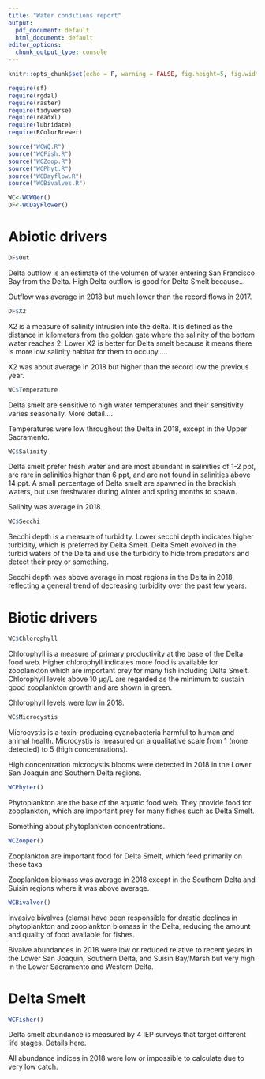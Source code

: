 ```yaml
---
title: "Water conditions report"
output:
  pdf_document: default
  html_document: default
editor_options:
  chunk_output_type: console
---
```


```r
knitr::opts_chunk$set(echo = F, warning = FALSE, fig.height=5, fig.width=7.5, fig.align="center")

require(sf)
require(rgdal)
require(raster)
require(tidyverse)
require(readxl)
require(lubridate)
require(RColorBrewer)

source("WCWQ.R")
source("WCFish.R")
source("WCZoop.R")
source("WCPhyt.R")
source("WCDayflow.R")
source("WCBivalves.R")

WC<-WCWQer()
DF<-WCDayFlower()
```

# Abiotic drivers
```r
DF$Out
```

Delta outflow is an estimate of the volumen of water entering San Francisco Bay from the Delta. High Delta outflow is good for Delta Smelt because...

Outflow was average in 2018 but much lower than the record flows in 2017.

```r
DF$X2
```

X2 is a measure of salinity intrusion into the delta. It is defined as the distance in kilometers from the golden gate where the salinity of the bottom water reaches 2. Lower X2 is better for Delta smelt because it means there is more low salinity habitat for them to occupy.....

X2 was about average in 2018 but higher than the record low the previous year.

```r
WC$Temperature
```

Delta smelt are sensitive to high water temperatures and their sensitivity varies seasonally. More detail....

Temperatures were low throughout the Delta in 2018, except in the Upper Sacramento.

```r
WC$Salinity
```

Delta smelt prefer fresh water and are most abundant in salinities of 1-2 ppt, are rare in salinities higher than 6 ppt, and are not found in salinities above 14 ppt. A small percentage of Delta smelt are spawned in the brackish waters, but use freshwater during winter and spring months to spawn. 

Salinity was average in 2018.

```r
WC$Secchi
```

Secchi depth is a measure of turbidity. Lower secchi depth indicates higher turbidity, which is preferred by Delta Smelt. Delta Smelt evolved in the turbid waters of the Delta and use the turbidity to hide from predators and detect their prey or something.

Secchi depth was above average in most regions in the Delta in 2018, reflecting a general trend of decreasing turbidity over the past few years.

# Biotic drivers

```r
WC$Chlorophyll
```

Chlorophyll is a measure of primary productivity at the base of the Delta food web. Higher chlorophyll indicates more food is available for zooplankton which are important prey for many fish including Delta Smelt. Chlorophyll levels above 10 μg/L are regarded as the minimum to sustain good zooplankton growth and are shown in green. 

Chlorophyll levels were low in 2018.

```r
WC$Microcystis
```

Microcystis is a toxin-producing cyanobacteria harmful to human and animal health. Microcystis is measured on a qualitative scale from 1 (none detected) to 5 (high concentrations).

High concentration microcystis blooms were detected in 2018 in the Lower San Joaquin and Southern Delta regions. 

```r
WCPhyter()
```

Phytoplankton are the base of the aquatic food web. They provide food for zooplankton, which are important prey for many fishes such as Delta Smelt.

Something about phytoplankton concentrations. 

```r
WCZooper()
```

Zooplankton are important food for Delta Smelt, which feed primarily on these taxa

Zooplankton biomass was average in 2018 except in the Southern Delta and Suisin regions where it was above average.
```r
WCBivalver()
```

Invasive bivalves (clams) have been responsible for drastic declines in phytoplankton and zooplankton biomass in the Delta, reducing the amount and quality of food available for fishes.

Bivalve abundances in 2018 were low or reduced relative to recent years in the Lower San Joaquin, Southern Delta, and Suisin Bay/Marsh but very high in the Lower Sacramento and Western Delta.

# Delta Smelt

```r
WCFisher()
```

Delta smelt abundance is measured by 4 IEP surveys that target different life stages. Details here.

All abundance indices in 2018 were low or impossible to calculate due to very low catch.